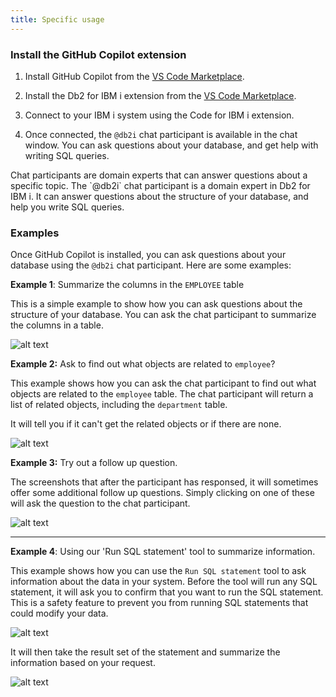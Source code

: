 ```yaml
---
title: Specific usage
---
```


### Install the GitHub Copilot extension

<Steps>

1. Install GitHub Copilot from the [VS Code Marketplace](https://marketplace.visualstudio.com/items?itemName=GitHub.copilot).

2. Install the Db2 for IBM i extension from the [VS Code Marketplace](https://marketplace.visualstudio.com/items?itemName=IBM.db2-for-i).
3. Connect to your IBM i system using the Code for IBM i extension.
4. Once connected, the `@db2i` chat participant is available in the chat window. You can ask questions about your database, and get help with writing SQL queries.

</Steps>

<Aside type="note">
  Chat participants are domain experts that can answer questions about a specific topic. The `@db2i` chat participant is a domain expert in Db2 for IBM i. It can answer questions about the structure of your database, and help you write SQL queries. 
</Aside>

### Examples

Once GitHub Copilot is installed, you can ask questions about your database using the `@db2i` chat participant. Here are some examples:

<CardGrid><Card>

**Example 1**: Summarize the columns in the `EMPLOYEE` table

This is a simple example to show how you can ask questions about the structure of your database. You can ask the chat participant to summarize the columns in a table.

</Card><Card>

![alt text](references.png)

</Card></CardGrid>

<CardGrid><Card>

**Example 2:** Ask to find out what objects are related to `employee`?

This example shows how you can ask the chat participant to find out what objects are related to the `employee` table. The chat participant will return a list of related objects, including the `department` table.

It will tell you if it can't get the related objects or if there are none.

</Card><Card>

![alt text](related.png)

</Card></CardGrid>

<CardGrid><Card>

**Example 3:** Try out a follow up question.

The screenshots that after the participant has responsed, it will sometimes offer some additional follow up questions. Simply clicking on one of these will ask the question to the chat participant.

</Card><Card>

![alt text](followup.png)

</Card></CardGrid>

---

**Example 4**: Using our 'Run SQL statement' tool to summarize information.

This example shows how you can use the `Run SQL statement` tool to ask information about the data in your system. Before the tool will run any SQL statement, it will ask you to confirm that you want to run the SQL statement. This is a safety feature to prevent you from running SQL statements that could modify your data.

<CardGrid><Card>

![alt text](toolA.png)

</Card><Card>

It will then take the result set of the statement and summarize the information based on your request.

![alt text](toolB.png)

</Card></CardGrid>
